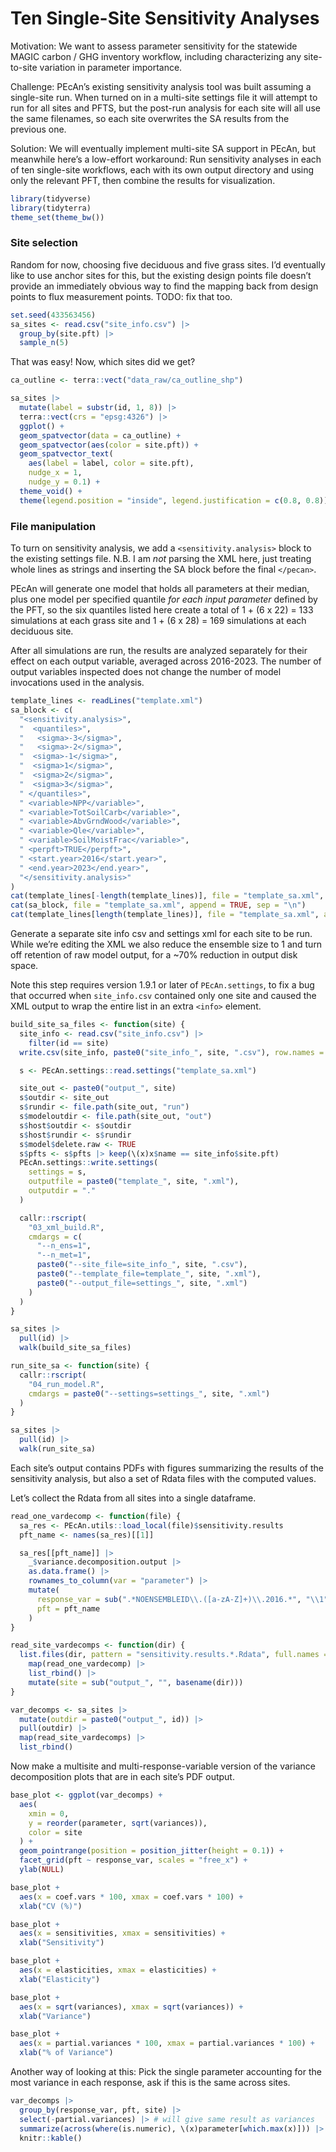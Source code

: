 # Ten Single-Site Sensitivity Analyses

Motivation:
We want to assess parameter sensitivity for the statewide MAGIC
carbon / GHG inventory workflow, including characterizing any site-to-site
variation in parameter importance.

Challenge:
PEcAn's existing sensitivity analysis tool was built assuming a single-site run.
When turned on in a multi-site settings file it will attempt to run for all
sites and PFTS,
but the post-run analysis for each site will all use the same filenames,
so each site overwrites the SA results from the previous one.

Solution:
We will eventually implement multi-site SA support in PEcAn,
but meanwhile here's a low-effort workaround:
Run sensitivity analyses in each of ten single-site workflows,
each with its own output directory and using only the relevant PFT,
then combine the results for visualization.


```r
library(tidyverse)
library(tidyterra)
theme_set(theme_bw())
```


### Site selection

Random for now, choosing five deciduous and five grass sites.
I'd eventually like to use anchor sites for this, but the existing design
points file doesn't provide an immediately obvious way to find the mapping back
from design points to flux measurement points.
TODO: fix that too.


```r
set.seed(433563456)
sa_sites <- read.csv("site_info.csv") |>
  group_by(site.pft) |>
  sample_n(5)
```

That was easy! Now, which sites did we get?

```r
ca_outline <- terra::vect("data_raw/ca_outline_shp")

sa_sites |>
  mutate(label = substr(id, 1, 8)) |>
  terra::vect(crs = "epsg:4326") |>
  ggplot() +
  geom_spatvector(data = ca_outline) +
  geom_spatvector(aes(color = site.pft)) +
  geom_spatvector_text(
    aes(label = label, color = site.pft),
    nudge_x = 1,
    nudge_y = 0.1) +
  theme_void() +
  theme(legend.position = "inside", legend.justification = c(0.8, 0.8))
```



### File manipulation


To turn on sensitivity analysis, we add a `<sensitivity.analysis>` block to the
existing settings file.
N.B. I am _not_ parsing the XML here, just treating whole lines as strings
and inserting the SA block before the final `</pecan>`.

PEcAn will generate one model that holds all parameters at their median,
plus one model per specified quantile _for each input parameter_ defined by the
PFT, so the six quantiles listed here create  a total of 1 + (6 x 22) = 133
simulations at each grass site and 1 + (6 x 28) = 169 simulations at each
deciduous site.

After all simulations are run, the results are analyzed separately for their
effect on each output variable, averaged across 2016-2023.
The number of output variables inspected does not change the number of model
invocations used in the analysis.


```r
template_lines <- readLines("template.xml")
sa_block <- c(
  "<sensitivity.analysis>",
  "  <quantiles>",
  "   <sigma>-3</sigma>",
  "   <sigma>-2</sigma>",
  "  <sigma>-1</sigma>",
  "  <sigma>1</sigma>",
  "  <sigma>2</sigma>",
  "  <sigma>3</sigma>",
  " </quantiles>",
  " <variable>NPP</variable>",
  " <variable>TotSoilCarb</variable>",
  " <variable>AbvGrndWood</variable>",
  " <variable>Qle</variable>",
  " <variable>SoilMoistFrac</variable>",
  " <perpft>TRUE</perpft>",
  " <start.year>2016</start.year>",
  " <end.year>2023</end.year>",
  "</sensitivity.analysis>"
)
cat(template_lines[-length(template_lines)], file = "template_sa.xml", sep = "\n")
cat(sa_block, file = "template_sa.xml", append = TRUE, sep = "\n")
cat(template_lines[length(template_lines)], file = "template_sa.xml", append = TRUE, sep = "\n")
```

Generate a separate site info csv and settings xml for each site to be run.
While we're editing the XML we also reduce the ensemble size to 1 and turn off
retention of raw model output, for a ~70% reduction in output disk space.

Note this step requires version 1.9.1 or later of `PEcAn.settings`,
to fix a bug that occurred when `site_info.csv` contained only one site
and caused the XML output to wrap the entire list in an extra `<info>` element.


```r
build_site_sa_files <- function(site) {
  site_info <- read.csv("site_info.csv") |>
    filter(id == site)
  write.csv(site_info, paste0("site_info_", site, ".csv"), row.names = FALSE)

  s <- PEcAn.settings::read.settings("template_sa.xml")

  site_out <- paste0("output_", site)
  s$outdir <- site_out
  s$rundir <- file.path(site_out, "run")
  s$modeloutdir <- file.path(site_out, "out")
  s$host$outdir <- s$outdir
  s$host$rundir <- s$rundir
  s$model$delete.raw <- TRUE
  s$pfts <- s$pfts |> keep(\(x)x$name == site_info$site.pft)
  PEcAn.settings::write.settings(
    settings = s,
    outputfile = paste0("template_", site, ".xml"),
    outputdir = "."
  )

  callr::rscript(
    "03_xml_build.R",
    cmdargs = c(
      "--n_ens=1",
      "--n_met=1",
      paste0("--site_file=site_info_", site, ".csv"),
      paste0("--template_file=template_", site, ".xml"),
      paste0("--output_file=settings_", site, ".xml")
    )
  )
}

sa_sites |>
  pull(id) |>
  walk(build_site_sa_files)
```


```r
run_site_sa <- function(site) {
  callr::rscript(
    "04_run_model.R",
    cmdargs = paste0("--settings=settings_", site, ".xml")
  )
}

sa_sites |>
  pull(id) |>
  walk(run_site_sa)
```

Each site's output contains PDFs with figures summarizing the results of the
sensitivity analysis, but also a set of Rdata files with the computed values.

Let's collect the Rdata from all sites into a single dataframe.

```r
read_one_vardecomp <- function(file) {
  sa_res <- PEcAn.utils::load_local(file)$sensitivity.results
  pft_name <- names(sa_res)[[1]]

  sa_res[[pft_name]] |>
    _$variance.decomposition.output |>
    as.data.frame() |>
    rownames_to_column(var = "parameter") |>
    mutate(
      response_var = sub(".*NOENSEMBLEID\\.([a-zA-Z]+)\\.2016.*", "\\1", file),
      pft = pft_name
    )
}

read_site_vardecomps <- function(dir) {
  list.files(dir, pattern = "sensitivity.results.*.Rdata", full.names = TRUE) |>
    map(read_one_vardecomp) |>
    list_rbind() |>
    mutate(site = sub("output_", "", basename(dir)))
}

var_decomps <- sa_sites |>
  mutate(outdir = paste0("output_", id)) |>
  pull(outdir) |>
  map(read_site_vardecomps) |>
  list_rbind()
```

Now make a multisite and multi-response-variable version of the
variance decomposition plots that are in each site's PDF output.

```r
base_plot <- ggplot(var_decomps) +
  aes(
    xmin = 0,
    y = reorder(parameter, sqrt(variances)),
    color = site
  ) +
  geom_pointrange(position = position_jitter(height = 0.1)) +
  facet_grid(pft ~ response_var, scales = "free_x") +
  ylab(NULL)

base_plot +
  aes(x = coef.vars * 100, xmax = coef.vars * 100) +
  xlab("CV (%)")

base_plot +
  aes(x = sensitivities, xmax = sensitivities) +
  xlab("Sensitivity")

base_plot +
  aes(x = elasticities, xmax = elasticities) +
  xlab("Elasticity")

base_plot +
  aes(x = sqrt(variances), xmax = sqrt(variances)) +
  xlab("Variance")

base_plot +
  aes(x = partial.variances * 100, xmax = partial.variances * 100) +
  xlab("% of Variance")
```

Another way of looking at this: Pick the single parameter accounting for the
most variance in each response, ask if this is the same across sites.

```r
var_decomps |>
  group_by(response_var, pft, site) |>
  select(-partial.variances) |> # will give same result as variances
  summarize(across(where(is.numeric), \(x)parameter[which.max(x)])) |>
  knitr::kable()
```
